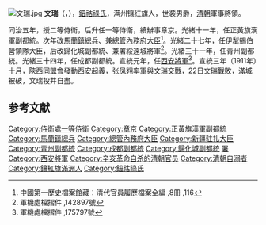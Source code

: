 [[File:文瑞.jpg|thumb]]
{{Manchu name|[[钮祜禄氏|钮祜禄]]}}
{{Otheruses|文瑞|other=同名或類似名的其它條目描述}}
'''文瑞'''（{{lang-mnc|ᠸᡝᠨᡧᡠᡳ|v=wenšui}}，{{bd|1849年||1911年|catIdx=}}），[[鈕祜祿氏|鈕祜祿氏]]，满州镶红旗人，世袭男爵，[[清朝|清朝]]軍事將領。

同治五年，授二等侍衛，后升任一等侍衛，續辦事章京。光緒十一年，任正黃旗漢軍副都統。次年改[[馬蘭鎮總兵|馬蘭鎮總兵]]、兼[[總管內務府大臣|總管內務府大臣]]<ref>中國第一歷史檔案館藏：清代官員履歷檔案全編 ,8冊 ,116</ref>。光緒二十七年，任伊犁錫伯營領隊大臣，后改歸化城副都統、兼署綏遠城將軍<ref>軍機處檔摺件 ,142897號</ref>。光緒三十一年，任青州副都統。光緒三十四年，任成都副都統。宣統元年，任[[西安將軍|西安將軍]]<ref>軍機處檔摺件 ,175797號</ref>。宣統三年（1911年）十月，陝西[[同盟會|同盟會]]發動[[西安起義|西安起義]]，[[张凤翙|张凤翙]]率軍與文瑞交戰，22日文瑞戰敗，[[西安满城|滿城]]被破，文瑞投井自盡。

==参考文献==
{{reflist}}
{{清朝官员小作品}}

[[Category:侍衛處一等侍衛|Category:侍衛處一等侍衛]]
[[Category:章京|Category:章京]]
[[Category:正黃旗漢軍副都統|Category:正黃旗漢軍副都統]]
[[Category:馬蘭鎮總兵|Category:馬蘭鎮總兵]]
[[Category:總管內務府大臣|Category:總管內務府大臣]]
[[Category:新疆驻扎大臣|Category:新疆驻扎大臣]]
[[Category:青州副都統|Category:青州副都統]]
[[Category:成都副都統|Category:成都副都統]]
[[Category:歸化城副都統|Category:歸化城副都統]]
[[Category:綏遠城將軍|署]]
[[Category:西安將軍|Category:西安將軍]]
[[Category:辛亥革命自杀的清朝官员|Category:辛亥革命自杀的清朝官员]]
[[Category:清朝自溺者|Category:清朝自溺者]]
[[Category:鑲紅旗滿洲人|Category:鑲紅旗滿洲人]]
[[Category:鈕祜祿氏|Category:鈕祜祿氏]]
